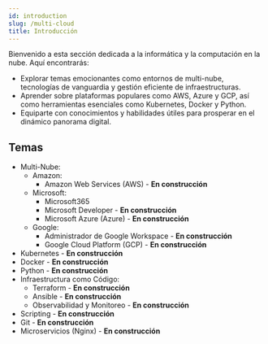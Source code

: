 ```yaml
---
id: introduction
slug: /multi-cloud
title: Introducción
---
```


Bienvenido a esta sección dedicada a la informática y la computación en la nube. Aquí encontrarás:

- Explorar temas emocionantes como entornos de multi-nube, tecnologías de vanguardia y gestión eficiente de infraestructuras.
- Aprender sobre plataformas populares como AWS, Azure y GCP, así como herramientas esenciales como Kubernetes, Docker y Python.
- Equiparte con conocimientos y habilidades útiles para prosperar en el dinámico panorama digital.

## Temas

- Multi-Nube:
  - Amazon:
    - Amazon Web Services (AWS) - **En construcción**
  - Microsoft:
    - Microsoft365
    - Microsoft Developer - **En construcción**
    - Microsoft Azure (Azure) - **En construcción**
  - Google:
    - Administrador de Google Workspace - **En construcción**
    - Google Cloud Platform (GCP) - **En construcción**
- Kubernetes - **En construcción**
- Docker - **En construcción**
- Python - **En construcción**
- Infraestructura como Código:
  - Terraform - **En construcción**
  - Ansible - **En construcción**
  - Observabilidad y Monitoreo - **En construcción**
- Scripting - **En construcción**
- Git - **En construcción**
- Microservicios (Nginx) - **En construcción**
